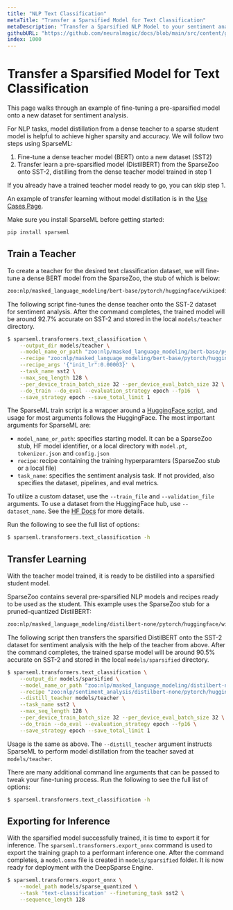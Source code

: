 ```yaml
---
title: "NLP Text Classification"
metaTitle: "Transfer a Sparsified Model for Text Classification"
metaDescription: "Transfer a Sparsified NLP Model to your sentiment analysis dataset enabling performant deep learning deployments with limited training"
githubURL: "https://github.com/neuralmagic/docs/blob/main/src/content/get-started/transfer-a-sparse-model/object-detection.mdx"
index: 1000
---
```


# Transfer a Sparsified Model for Text Classification

This page walks through an example of fine-tuning a pre-sparsified model onto a new dataset for sentiment analysis. 

For NLP tasks, model distillation from a dense teacher to a sparse student model is helpful to achieve higher sparsity and accuracy. 
We will follow two steps using SparseML:
1. Fine-tune a dense teacher model (BERT) onto a new dataset (SST2)
2. Transfer learn a pre-sparsified model (DistilBERT) from the SparseZoo onto SST-2, distilling from the dense teacher model trained in step 1

If you already have a trained teacher model ready to go, you can skip step 1.

An example of transfer learning without model distillation is in the [Use Cases Page](/use-cases/natural-language-processing/text-classification).

Make sure you install SparseML before getting started:
```bash
pip install sparseml
```

## Train a Teacher

To create a teacher for the desired text classification dataset, we will fine-tune a dense BERT model from the SparseZoo, the stub of which is below:
```bash
zoo:nlp/masked_language_modeling/bert-base/pytorch/huggingface/wikipedia_bookcorpus/base-none
```

The following script fine-tunes the dense teacher onto the SST-2 dataset for sentiment analysis.
After the command completes, the trained model will be around 92.7% accurate on SST-2 and stored in the local `models/teacher` directory.

```bash
$ sparseml.transformers.text_classification \
    --output_dir models/teacher \
    --model_name_or_path "zoo:nlp/masked_language_modeling/bert-base/pytorch/huggingface/wikipedia_bookcorpus/base-none" \
    --recipe "zoo:nlp/masked_language_modeling/bert-base/pytorch/huggingface/wikipedia_bookcorpus/base-none?recipe_type=transfer-text_classification" \
    --recipe_args '{"init_lr":0.00003}' \
    --task_name sst2 \
    --max_seq_length 128 \
    --per_device_train_batch_size 32 --per_device_eval_batch_size 32 \
    --do_train --do_eval --evaluation_strategy epoch --fp16  \
    --save_strategy epoch --save_total_limit 1
```

The SparseML train script is a wrapper around a [HuggingFace script](https://huggingface.co/docs/transformers/run_scripts), and 
usage for most arguments follows the HuggingFace. The most important arguments for SparseML are:
- `model_name_or_path`: specifies starting model. It can be a SparseZoo stub, HF model identifier, or a local directory 
with `model.pt`, `tokenizer.json` and `config.json`
- `recipe`: recipe containing the training hyperparamters (SparseZoo stub or a local file)
- `task_name`: specifies the sentiment analysis task. If not provided, also specifies the dataset, pipelines, and eval metrics.

To utilize a custom dataset, use the `--train_file` and `--validation_file` arguments. To use a dataset from the HuggingFace hub, use `--dataset_name`. 
See the [HF Docs](https://huggingface.co/docs/transformers/run_scripts#run-a-script) for more details.

Run the following to see the full list of options:
```bash
$ sparseml.transformers.text_classification -h
```

## Transfer Learning

With the teacher model trained, it is ready to be distilled into a sparsified student model.

SparseZoo contains several pre-sparsified NLP models and recipes ready to be used as the student. This example uses the SparseZoo stub for a pruned-quantized DistilBERT:
```bash
zoo:nlp/masked_language_modeling/distilbert-none/pytorch/huggingface/wikipedia_bookcorpus/pruned80_quant-none-vnni
```

The following script then transfers the sparsified DistilBERT onto the SST-2 dataset for sentiment analysis with the help of the teacher from above.
After the command completes, the trained sparse model will be around 90.5% accurate on SST-2 and stored in the local `models/sparsified` directory.

```bash
$ sparseml.transformers.text_classification \
    --output_dir models/sparsified \
    --model_name_or_path "zoo:nlp/masked_language_modeling/distilbert-none/pytorch/huggingface/wikipedia_bookcorpus/pruned80_quant-none-vnni" \
    --recipe "zoo:nlp/sentiment_analysis/distilbert-none/pytorch/huggingface/sst2/pruned80_quant-none-vnni" \
    --distill_teacher models/teacher \
    --task_name sst2 \
    --max_seq_length 128 \
    --per_device_train_batch_size 32 --per_device_eval_batch_size 32 \
    --do_train --do_eval --evaluation_strategy epoch --fp16 \
    --save_strategy epoch --save_total_limit 1
```

Usage is the same as above. The `--distill_teacher` argument instructs SparseML to perform model distillation from the 
teacher saved at `models/teacher`.

There are many additional command line arguments that can be passed to tweak your fine-tuning process. Run the following to see the full list of options:
```bash
$ sparseml.transformers.text_classification -h
```

## Exporting for Inference

With the sparsified model successfully trained, it is time to export it for inference.
The `sparseml.transformers.export_onnx` command is used to export the training graph to a performant inference one.
After the command completes, a `model.onnx` file is created in `models/sparsified` folder.
It is now ready for deployment with the DeepSparse Engine.

```bash
$ sparseml.transformers.export_onnx \
    --model_path models/sparse_quantized \
    --task 'text-classification' --finetuning_task sst2 \
    --sequence_length 128
```
